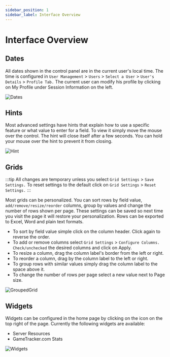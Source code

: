 ```yaml
---
sidebar_position: 1
sidebar_label: Interface Overview
---
```


# Interface Overview

## Dates

All dates shown in the control panel are in the current user's local time. The time is configured in `User Management` > `Users` > `Select a User` > `User's Details` > `Profile Tab.` The current user can modify his profile by clicking on My Profile under Session Information on the left.

![Dates](/img/using-tca/Dates.png)

## Hints

Most advanced settings have hints that explain how to use a specific feature or what value to enter for a field. To view it simply move the mouse over the control. The hint will close itself after a few seconds. You can hold your mouse over the hint to prevent it from closing.

![Hint](/img/using-tca/Hint.png)

## Grids

:::tip
All changes are temporary unless you select `Grid Settings` > `Save Settings.` To reset settings to the default click on `Grid Settings` > `Reset Settings.`
:::

Most grids can be personalized. You can sort rows by field value, `add/remove/resize/reorder` columns, group by values and change the number of rows shown per page. These settings can be saved so next time you visit the page it will restore your personalization. Rows can be exported to Excel, Word and plain text formats.

- To sort by field value simple click on the column header. Click again to reverse the order.
- To add or remove columns select `Grid Settings` > `Configure Columns.` `Check/unchecked` the desired columns and click on Apply.
- To resize a column, drag the column label's border from the left or right.
- To reorder a column, drag by the column label to the left or right.
- To group rows with similar values simply drag the column label to the space above it.
- To change the number of rows per page select a new value next to Page size.



![GroupedGrid](/img/using-tca/GroupedGrid.png)

## Widgets

Widgets can be configured in the home page by clicking on the icon on the top right of the page. Currently the following widgets are available:

- Server Resources
- GameTracker.com Stats

![Widgets](/img/using-tca/Widgets.png)